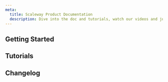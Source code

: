 ```yaml
---
meta:
  title: Scaleway Product Documentation
  description: Dive into the doc and tutorials, watch our videos and jump into code.
---
```


<ProductHeader
   productName="Scaleway Documentation"
   productLogo="console"
   description="Tutorials, how-tos, FAQs and all the resources you need to make the most of Scaleway’s products and services."
   url="/console/account/quickstart/"
   label="Documentation Quickstart"
/>

## Getting Started

<Grid>
    <SummaryCard
        title="Quickstart"
        icon="rocket"
        description="Create a Scaleway account on console and launch lorem ipsum dolor sit amet consectetur."
        label="Read more"
        url="quickstart"
    />
    <SummaryCard
        title="Concepts"
        icon="info"
        description="Create a Scaleway account on console and launch lorem ipsum dolor sit amet consectetur."
        label="Read more"
        url="info"
    />
    <SummaryCard
        title="quickstart"
        icon="rocket"
        description="Create a Scaleway account on console and launch lorem ipsum dolor sit amet consectetur."
        label="Read more"
        url="quickstart"
    />
    <SummaryCard
        title="quickstart"
        icon="rocket"
        description="Create a Scaleway account on console and launch lorem ipsum dolor sit amet consectetur."
        label="Read more"
        url="quickstart"
    />
</Grid>


<ClickableBanner
    productLogo="console"
    title="Instance API"
    description="Learn all the rules and protocols to build and interact with Scaleway applications through the code or the command line."
    url="https://www.scaleway.com/en/developers/api/instance/"
    label="Link"
/>


## Tutorials

<Grid>
    <DefaultCard
        title="Running web analytics with Plausible on Ubuntu Linux"
        url="/tutorials/plausible-analytics-ubuntu/"
        label="Link"
    />
    <DefaultCard
        title="Configuring Sentry error tracking"
        url="/tutorials/sentry-error-tracking/"
        label="Link"
    />
    <DefaultCard
        title="Project management for technical teams with Focalboard on Ubuntu Instances"
        url="/tutorials/focalboard-project-management/"
        label="Link"
    />
    <DefaultCard
        title="Deploying WordPress on Ubuntu Jammy Jellyfish (22.04 LTS) using LEMP"
        url="/tutorials/wordpress-lemp-stack-ubuntu-jammy-jellyfish-22-04/"
        label="Link"
    />
</Grid>


## Changelog

<ChangelogList
    numberOfChanges={3}
/>

